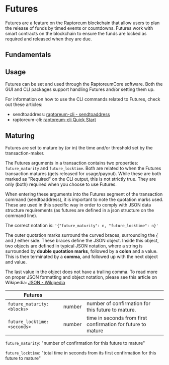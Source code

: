 # Futures

Futures are a feature on the Raptoreum blockchain that allow users to plan the release of funds by timed events or countdowns. Futures work with smart contracts on the blockchain to ensure the funds are locked as required and released when they are due.

## Fundamentals

## Usage

Futures can be set and used through the RaptoreumCore software. Both the GUI and CLI packages support handling Futures and/or setting them up.

For information on how to use the CLI commands related to Futures, check out these articles:

- sendtoaddress: [raptoreum-cli - sendtoaddress](docs/wallet/cli-wallet/commands/wallet/sendtoaddress) 
- raptoreum-cli: [raptoreum-cli Quick Start](docs/wallet/cli-wallet/getting-started)

## Maturing

Futures are set to mature by (or in) the time and/or threshold set by the transaction-maker.

The Futures arguments in a transaction contains two properties: `future_maturity` and `future_locktime`. Both are related to when the Futures transaction matures (gets released for usage/payout). While these are both marked as "Required" on the CLI output, this is not strictly true. They are only (both) required when you choose to use Futures.

When entering these arguments into the Futures segment of the transaction command (sendtoaddress), it is important to note the quotation marks used. These are used in this specific way in order to comply with JSON data structure requirements (as futures are defined in a json structure on the command line). 

The correct notation is: `'{"future_maturity": n, "future_locktime": n}'`

The outer quotation marks surround the curved braces, surrounding the *{* and *}* either side. These braces define the JSON object. Inside this object, two objects are defined in typical JSON notation, where a string is surrounded by **double quotation marks**, followed by a **colon** and a value. This is then terminated by a **comma**, and followed up with the next object and value. 

The last value in the object does not have a trailing comma. To read more on proper JSON formatting and object notation, please see this article on Wikipedia: [JSON - Wikipedia](https://en.wikipedia.org/wiki/JSON)

| **Futures**                  |        |                                                              |     |
| ---------------------------- | ------ | ------------------------------------------------------------ | --- |
| `future_maturity: <blocks>`  | number | number of confirmation for this future to mature.            |     |
| `future_locktime: <seconds>` | number | time in seconds from first confirmation for future to mature |     |

`future_maturity`: "number of confirmation for this future to mature"

`future_locktime`: "total time in seconds from its first confirmation for this future to mature"
